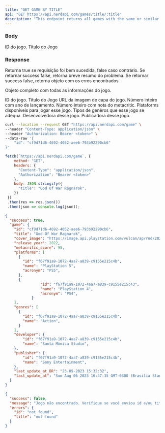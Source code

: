 ```yaml
---
title: "GET GAME BY TITLE"
api: "GET https://api.nerdapi.com/games/title/:title"
description: "This endpoint returns all games with the same or similar title as the search."
---
```


### Body

<ParamField body="id" type="string">
  ID do jogo.
</ParamField>

<ParamField body="title" type="string">
  Título do Jogo
</ParamField>

### Response

<ResponseField name="success" type="boolean">
  Returna true se requisição foi bem sucedida, false caso contrário.
</ResponseField>

<ResponseField name="message" type="boolean">
  Se retornar success false, retorna breve resumo do problema.
</ResponseField>

<ResponseField name="errors" type="boolean">
  Se retornar success false, retorna objeto com os erros encontrados.
</ResponseField>

<ResponseField name="game" type="object">

Objeto completo com todas as informações do jogo.

<Expandable title="Toggle object">

<ResponseField name="id" type="string">
  ID do jogo.
</ResponseField>

<ResponseField name="title" type="string">
  Título do Jogo
</ResponseField>

<ResponseField name="cover_image" type="string">
  URL da imagem de capa do jogo.
</ResponseField>

<ResponseField name="release_year" type="number">
  Número inteiro com ano de lançamento.
</ResponseField>

<ResponseField name="metacritic_score" type="number">
  Número inteiro com nota do metacritic.
</ResponseField>

<ResponseField name="platforms" type="array">
  Plataforms disponíveis para jogar esse jogo.
</ResponseField>

<ResponseField name="genres" type="array">
  Tipos de genêros que esse jogo se adequa.
</ResponseField>

<ResponseField name="developer" type="object">
  Desenvolvedora desse jogo.
</ResponseField>

<ResponseField name="publisher" type="object">
  Publicadora desse jogo.
</ResponseField>

</Expandable>

</ResponseField>

<RequestExample>

```bash Requisição usando cURL
curl --location --request GET "https://api.nerdapi.com/game" \
--header "Content-Type: application/json" \
--header "Authorization: Bearer <token>" \
--data-raw '{
    "id": "cf9d71d6-4692-4052-aee6-793b92290cb6"
}'
```

```javascript Requisição usando JS
fetch(`https://api.nerdapi.com/game`, {
    method: "GET",
    headers: { 
      "Content-Type": "application/json",
      "Authorization": "Bearer <token>"
    },
    body: JSON.stringify({
      "title": "God Of War Ragnarok",
    })
 })
 .then(res => res.json())
 .then(json => console.log(json));
```

</RequestExample>

<ResponseExample>

```json Response Sucessfull
{
  "success": true,
  "game": {
    "id": "cf9d71d6-4692-4052-aee6-793b92290cb6",
    "title": "God Of War Ragnarok",
    "cover_image": "https://image.api.playstation.com/vulcan/ap/rnd/202207/1210/4xJ8XB3bi888QTLZYdl7Oi0s.png",
    "release_year": 2022,
    "metacritic_score": 95,
    "platforms": [
      {
        "id": "f67f91a9-1072-4aa7-a839-c9155e215c4b",
        "name": "PlayStation 5",
        "acronym": "PS5",
      },
      {
				"id": "f67f91a9-1072-4aa7-a839-c9155e215c43",
				"name": "PlayStation 4",
				"acronym": "PS4",
			}
    ],
    "genres": [
      {
        "id": "f67f91a9-1072-4aa7-a839-c9155e215c4b",
        "name": "Action",
      }
    ],
    "developer": {
        "id": "f67f91a9-1072-4aa7-a839-c9155e215c4b",
        "name": "Santa Mônica Studio",
    },
    "publisher": {
        "id": "f67f91a9-1072-4aa7-a839-c9155e215c4b",
        "name": "Sony Entertainment",
    },
    "last_update_at_BR": "23-09-2023 15:32:32",
    "last_update_at": "Sun Aug 06 2023 16:47:15 GMT-0300 (Brasilia Standard Time)",
  }
}
```

```json Response Fail
{
  "success": false,
  "message": "Jogo não encontrado. Verifique se você enviou id e/ou title corretamente no corpo da requisição.",
  "errors": {
    "id": "not found",
    "title": "not found"
  }
}
```

</ResponseExample>
